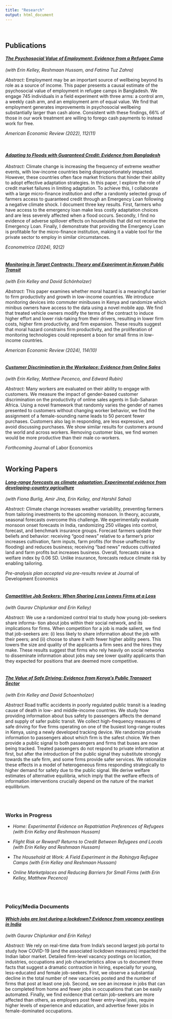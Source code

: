 ```yaml
---
title: "Research"
output: html_document
---
```

<div>

<br/>

## Publications

#### <em> [The Psychosocial Value of Employment: Evidence from a Refugee Camp](pdfs/employment.pdf) </em> 
*(with Erin Kelley, Reshmaan Hussam, and Fatima Tuz Zahra)* 

*Abstract:*
Employment may be an important source of wellbeing beyond its role as a source of income. This paper presents a causal estimate of the psychosocial value of employment in refugee camps in Bangladesh. We engage 745 individuals in a field experiment with three arms: a control arm, a weekly cash arm, and an employment arm of equal value. We find that employment generates improvements in psychosocial wellbeing substantially larger than cash alone. Consistent with these findings, 66% of those in our work treatment are willing to forego cash payments to instead work for free.

*American Economic Review (2022), 112(11)*

<br/>


#### <em> [Adapting to Floods with Guaranteed Credit: Evidence from Bangladesh](pdfs/Adaptation.pdf) </em> 

*Abstract:*
Climate change is increasing the frequency of extreme weather events, with low-income countries being disproportionately impacted. However, these countries often face market frictions that hinder their ability to adopt effective adaptation strategies. In this paper, I explore the role of credit market failures in limiting adaptation. To achieve this, I collaborate with a large micro-finance institution and offer a randomly selected group of farmers access to guaranteed credit through an Emergency Loan following a negative climate shock. I document three key results. First, farmers who have access to the emergency loan make less costly adaptation choices and are less severely affected when a flood occurs. Secondly, I find no evidence of adverse spillover effects on households that did not receive the Emergency Loan. Finally, I demonstrate that providing the Emergency Loan is profitable for the micro-finance institution, making it a viable tool for the private sector to employ in similar circumstances.


*Econometrica (2024), 92(2)*
<br/>
<br/>

#### <em> [Monitoring in Target Contracts: Theory and Experiment in Kenyan Public Transit](pdfs/matatu.pdf) </em>
*(with Erin Kelley and David Sch&ouml;nholzer)*

*Abstract:*
This paper examines whether moral hazard is a meaningful barrier to firm productivity and growth in low-income countries. We introduce monitoring devices into commuter minibuses in Kenya and randomize which minibus owners have access to the data using a novel mobile app. We find that treated vehicle owners modify the terms of the contract to induce higher effort and lower risk-taking from their drivers, resulting in lower firm costs, higher firm productivity, and firm expansion. These results suggest that moral hazard constrains firm productivity, and the proliferation of monitoring technologies could represent a boon for small firms in low-income countries.

*American Economic Review (2024), 114(10)*
<br/>
<br/>

#### <em> [Customer Discrimination in the Workplace: Evidence from Online Sales](pdfs/customer_discrimination.pdf) </em> 
*(with Erin Kelley, Matthew Pecenco, and Edward Rubin)* 

*Abstract:*
Many workers are evaluated on their ability to engage with customers. We measure the impact of gender-based customer discrimination on the productivity of online sales agents in Sub-Saharan Africa. Using a novel framework that randomly varies the gender of names presented to customers without changing worker behavior, we find the assignment of a female-sounding name leads to 50 percent fewer purchases. Customers also lag in responding, are less expressive, and avoid discussing purchases. We show similar results for customers around the world and across workers. Removing customer bias, we find women would be more productive than their male co-workers.

*Forthcoming* Journal of Labor Economics
<br/>
<br/>



## Working Papers 

#### <em> [Long-range forecasts as climate adaptation: Experimental evidence from developing-country agriculture](pdfs/BKJLS_India_Forecasts.pdf) </em> 
*(with Fiona Burlig, Amir Jina, Erin Kelley, and Harshil Sahai)* 

*Abstract:*
Climate change increases weather variability, preventing farmers from tailoring investments to the upcoming monsoon. In theory, accurate, seasonal forecasts overcome this challenge. We experimentally evaluate monsoon onset forecasts in India, randomizing 250 villages into control, forecast, and benchmark insurance groups. Forecast farmers update their beliefs and behavior: receiving "good news" relative to a farmer's prior increases cultivation, farm inputs, farm profits (for those unaffected by flooding) and reduces business; receiving "bad news" reduces cultivated land and farm profits but increases business. Overall, forecasts raise a welfare index by 0.06 SD. Unlike insurance, forecasts reduce climate risk by enabling tailoring.

*Pre-analysis plan accepted via pre-results review*  at Journal of Development Economics
<br/>
<br/>


#### <em> [Competitive Job Seekers: When Sharing Less Leaves Firms at a Loss](pdfs/Competition_LaborMarkets.pdf) </em> 
*(with Gaurav Chiplunkar and Erin Kelley)* 

*Abstract:*
We use a randomized control trial to study how young job-seekers share informa- tion about jobs within their social network, and its implications for firms. When competition for a job is made salient, we find that job-seekers are: (i) less likely to share information about the job with their peers; and (ii) choose to share it with fewer higher ability peers. This lowers the size and quality of the applicants a firm sees and the hires they make. These results suggest that firms who rely heavily on social networks to disseminate information about jobs may see lower quality applicants than they expected for positions that are deemed more competitive.
<br/>
<br/>

#### <em> [The Value of Safe Driving: Evidence from Kenya's Public Transport Sector](pdfs/matatu_safety.pdf) </em> 
*(with Erin Kelley and David Schoenholzer)*

*Abstract*
Road traffic accidents in poorly regulated public transit is a leading cause of death in low- and middle-income countries. We study how providing information about bus safety to passengers affects the demand and supply of safer public transit. We collect high-frequency measures of safe driving for five firms operating on one of the busiest long-range routes in Kenya, using a newly developed tracking device. We randomize private information to passengers about which firm is the safest choice. We then provide a public signal to both passengers and firms that buses are now being tracked. Treated passengers do not respond to private information at first, but after the introduction of the public signal they substitute strongly towards the safe firm, and some firms provide safer services. We rationalize these effects in a model of heterogeneous firms responding strategically to higher demand for safety due to the public signal. We derive welfare estimates of alternative equilibria, which imply that the welfare effects of information interventions crucially depend on the nature of the market equilibrium.

<br/>
<br/>


### Works in Progress

+ *Home: Experimental Evidence on Repatriation Preferences of Refugees (with Erin Kelley and Reshmaan Hussam)*

+ *Flight Risk or Reward? Returns to Credit Between Refugees and Locals (with Erin Kelley and Reshmaan Hussam)*

+ *The Household at Work: A Field Experiment in the Rohingya Refugee Camps (with Erin Kelley and Reshmaan Hussam)*

+ *Online Marketplaces and Reducing Barriers for Small Firms (with Erin Kelley, Matthew Pecenco)*

<br/>
<br/>

### Policy/Media Documents


#### <em> [Which jobs are lost during a lockdown? Evidence from vacancy postings in India](pdfs/CKL_Covid_July2020.pdf) </em>
*(with Gaurav Chiplunkar and Erin Kelley)*

*Abstract:*
We rely on real-time data from India's second largest job portal to study how COVID-19 (and the associated lockdown measures) impacted the Indian labor market. Detailed firm-level vacancy postings on location, industries, occupations and job characteristics allow us to document three facts that suggest a dramatic contraction in hiring, especially for young, less-educated and female job-seekers. First, we observe a substantial decline in the total number of new vacancies posted and the number of firms that post at least one job. Second, we see an increase in jobs that can be completed from home and fewer jobs in occupations that can be easily automated. Finally, we find evidence that certain job-seekers are more affected than others, as employers post fewer entry-level jobs, require higher levels of experience and education, and advertise fewer jobs in female-dominated occupations.
<br/>
<br/>

</div>



